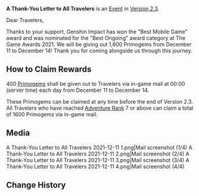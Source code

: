 {{Event
|name              = A Thank-You Letter to All Travelers (Game Awards Mobile Game & Ongoing 2021)
|image             = A Thank-You Letter to All Travelers.png
|type              = Mail
|type2             = Celebration
|time_known        = yes
|time_start        = 2021-12-11 00:00:00
|time_end          = 2021-12-14 23:59:59
|link              = https://twitter.com/GenshinImpact/status/1469150056703946752
}}
'''A Thank-You Letter to All Travelers''' is an [[Event]] in [[Version 2.3]].

Dear Travelers,

Thanks to your support, Genshin Impact has won the "Best Mobile Game" award and was nominated for the "Best Ongoing" award category at The Game Awards 2021. We will be giving out 1,600 Primogems from December 11 to December 14! Thank you for coming alongside us through this journey.

==How to Claim Rewards==
400 [[Primogem]]s shall be given out to Travelers via in-game mail at 00:00 (server time) each day from December 11 to December 14.

These Primogems can be claimed at any time before the end of Version 2.3. All Travelers who have reached [[Adventure Rank]] 7 or above can claim a total of 1600 Primogems via in-game mail.

==Media==
<gallery hideaddbutton="true" captionalign="center">
A Thank-You Letter to All Travelers 2021-12-11 1.png|Mail screenshot (1/4)
A Thank-You Letter to All Travelers 2021-12-11 2.png|Mail screenshot (2/4)
A Thank-You Letter to All Travelers 2021-12-11 3.png|Mail screenshot (3/4)
A Thank-You Letter to All Travelers 2021-12-11 4.png|Mail screenshot (4/4)
</gallery>

==Change History==
{{Change History|2.3}}